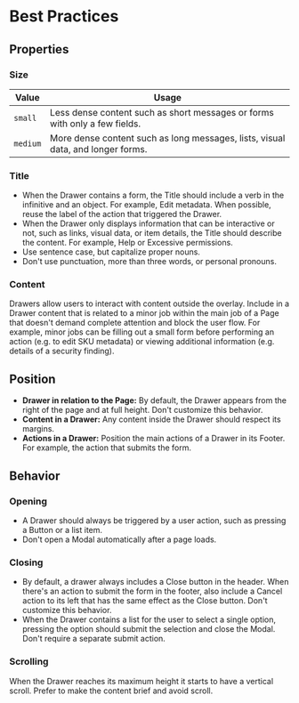 # Best Practices

## Properties

### Size

| Value | Usage |
| --- | --- |
| `small` | Less dense content such as short messages or forms with only a few fields. |
| `medium` | More dense content such as long messages, lists, visual data, and longer forms. |

### Title

- When the Drawer contains a form, the Title should include a verb in the infinitive and an object. For example, Edit metadata. When possible, reuse the label of the action that triggered the Drawer.
- When the Drawer only displays information that can be interactive or not, such as links, visual data, or item details, the Title should describe the content. For example, Help or Excessive permissions.
- Use sentence case, but capitalize proper nouns.
- Don't use punctuation, more than three words, or personal pronouns.

### Content
Drawers allow users to interact with content outside the overlay. Include in a Drawer content that is related to a minor job within the main job of a Page that doesn't demand complete attention and block the user flow. For example, minor jobs can be filling out a small form before performing an action (e.g. to edit SKU metadata) or viewing additional information (e.g. details of a security finding).

## Position

- **Drawer in relation to the Page:** By default, the Drawer appears from the right of the page and at full height. Don't customize this behavior.
- **Content in a Drawer:** Any content inside the Drawer should respect its margins.
- **Actions in a Drawer:** Position the main actions of a Drawer in its Footer. For example, the action that submits the form.

## Behavior

### Opening

- A Drawer should always be triggered by a user action, such as pressing a Button or a list item.
- Don't open a Modal automatically after a page loads.

### Closing

- By default, a drawer always includes a Close button in the header. When there's an action to submit the form in the footer, also include a Cancel action to its left that has the same effect as the Close button. Don't customize this behavior.
- When the Drawer contains a list for the user to select a single option, pressing the option should submit the selection and close the Modal. Don't require a separate submit action.

### Scrolling

When the Drawer reaches its maximum height it starts to have a vertical scroll. Prefer to make the content brief and avoid scroll.

